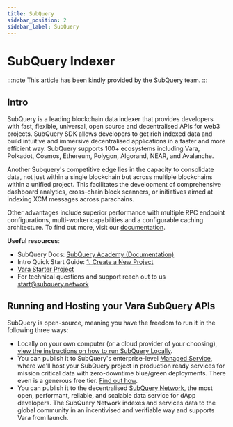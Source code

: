 ```yaml
---
title: SubQuery
sidebar_position: 2
sidebar_label: SubQuery
---
```


# SubQuery Indexer

:::note
This article has been kindly provided by the SubQuery team.
:::

## Intro

SubQuery is a leading blockchain data indexer that provides developers with fast, flexible, universal, open source and decentralised APIs for web3 projects. SubQuery SDK allows developers to get rich indexed data and build intuitive and immersive decentralised applications in a faster and more efficient way. SubQuery supports 100+ ecosystems including Vara, Polkadot, Cosmos, Ethereum, Polygon, Algorand, NEAR, and Avalanche.

Another Subquery's competitive edge lies in the capacity to consolidate data, not just within a single blockchain but across multiple blockchains within a unified project. This facilitates the development of comprehensive dashboard analytics, cross-chain block scanners, or initiatives aimed at indexing XCM messages across parachains.

Other advantages include superior performance with multiple RPC endpoint configurations, multi-worker capabilities and a configurable caching architecture. To find out more, visit our [documentation](https://academy.subquery.network/).

**Useful resources**:
- SubQuery Docs: [SubQuery Academy (Documentation)](https://academy.subquery.network/)
- Intro Quick Start Guide: [1. Create a New Project](https://academy.subquery.network/quickstart/quickstart.html)
- [Vara Starter Project](https://github.com/subquery/subql-starter/tree/main/Vara/vara-starter)
- For technical questions and support reach out to us start@subquery.network

## Running and Hosting your Vara SubQuery APIs

SubQuery is open-source, meaning you have the freedom to run it in the following three ways:
- Locally on your own computer (or a cloud provider of your choosing), [view the instructions on how to run SubQuery Locally](https://academy.subquery.network/run_publish/run.html).
- You can publish it to SubQuery's enterprise-level [Managed Service](https://managedservice.subquery.network/), where we'll host your SubQuery project in production ready services for mission critical data with zero-downtime blue/green deployments. There even is a generous free tier. [Find out how](https://academy.subquery.network/run_publish/publish.html).
- You can publish it to the decentralised [SubQuery Network](https://subquery.network/network), the most open, performant, reliable, and scalable data service for dApp developers. The SubQuery Network indexes and services data to the global community in an incentivised and verifiable way and supports Vara from launch.
